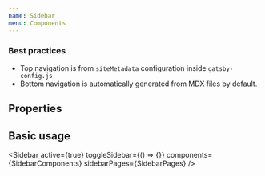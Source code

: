 ```yaml
---
name: Sidebar
menu: Components
---
```



### Best practices

- Top navigation is from `siteMetadata` configuration inside `gatsby-config.js` 
- Bottom navigation is automatically generated from MDX files by default.

## Properties


## Basic usage


<Sidebar
  active={true}
  toggleSidebar={() => {}}
  components={SidebarComponents}
  sidebarPages={SidebarPages} />